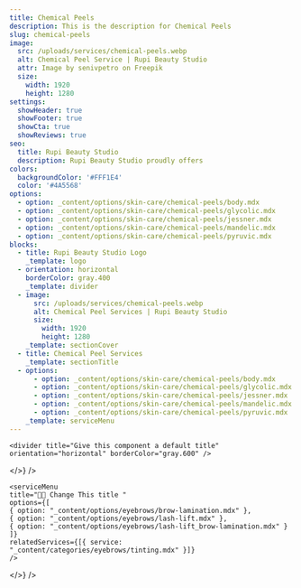 ```yaml
---
title: Chemical Peels
description: This is the description for Chemical Peels
slug: chemical-peels
image:
  src: /uploads/services/chemical-peels.webp
  alt: Chemical Peel Service | Rupi Beauty Studio
  attr: Image by senivpetro on Freepik
  size:
    width: 1920
    height: 1280
settings:
  showHeader: true
  showFooter: true
  showCta: true
  showReviews: true
seo:
  title: Rupi Beauty Studio
  description: Rupi Beauty Studio proudly offers
colors:
  backgroundColor: '#FFF1E4'
  color: '#4A5568'
options:
  - option: _content/options/skin-care/chemical-peels/body.mdx
  - option: _content/options/skin-care/chemical-peels/glycolic.mdx
  - option: _content/options/skin-care/chemical-peels/jessner.mdx
  - option: _content/options/skin-care/chemical-peels/mandelic.mdx
  - option: _content/options/skin-care/chemical-peels/pyruvic.mdx
blocks:
  - title: Rupi Beauty Studio Logo
    _template: logo
  - orientation: horizontal
    borderColor: gray.400
    _template: divider
  - image:
      src: /uploads/services/chemical-peels.webp
      alt: Chemical Peel Services | Rupi Beauty Studio
      size:
        width: 1920
        height: 1280
    _template: sectionCover
  - title: Chemical Peel Services
    _template: sectionTitle
  - options:
      - option: _content/options/skin-care/chemical-peels/body.mdx
      - option: _content/options/skin-care/chemical-peels/glycolic.mdx
      - option: _content/options/skin-care/chemical-peels/jessner.mdx
      - option: _content/options/skin-care/chemical-peels/mandelic.mdx
      - option: _content/options/skin-care/chemical-peels/pyruvic.mdx
    _template: serviceMenu
---
```



<section
  title="Rupi Logo"
  settings={{
    width: "full",
    backgroundColor: "#FFF1E4",
    color: "#4A5568",
    contained: true,
    centerContent: true
  }}
  body={<>
    <logo title="Rupi Beauty Studio Logo" />

    <divider title="Give this component a default title" orientation="horizontal" borderColor="gray.600" />
  </>}
/>

<section
  title="First Section"
  settings={{ colors: { backgroundColor: "#FFF1E4", color: "#4A5568" } }}
  body={<>
    <sectionTitle title="Eyebrow Services" />

    <serviceMenu
    title="👩‍💼 Change This title "
    options={[
    { option: "_content/options/eyebrows/brow-lamination.mdx" },
    { option: "_content/options/eyebrows/lash-lift.mdx" },
    { option: "_content/options/eyebrows/lash-lift_brow-lamination.mdx" }
    ]}
    relatedServices={[{ service: "_content/categories/eyebrows/tinting.mdx" }]}
    />
  </>}
/>
